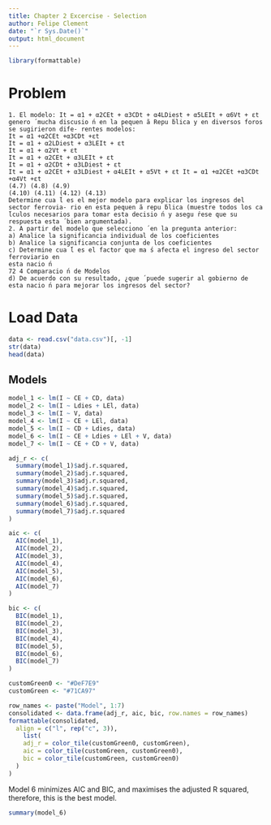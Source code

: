 ```yaml
---
title: Chapter 2 Excercise - Selection
author: Felipe Clement
date: "`r Sys.Date()`"
output: html_document
---
```


```r
library(formattable)
```

# Problem

```
1. El modelo: It = α1 + α2CEt + α3CDt + α4LDiest + α5LEIt + α6Vt + εt genero ́ mucha discusio ́n en la pequen ̃a Repu ́blica y en diversos foros se sugirieron dife- rentes modelos:
It = α1 +α2CEt +α3CDt +εt
It = α1 + α2LDiest + α3LEIt + εt
It = α1 + α2Vt + εt
It = α1 + α2CEt + α3LEIt + εt
It = α1 + α2CDt + α3LDiest + εt
It = α1 + α2CEt + α3LDiest + α4LEIt + α5Vt + εt It = α1 +α2CEt +α3CDt +α4Vt +εt
(4.7) (4.8) (4.9)
(4.10) (4.11) (4.12) (4.13)
Determine cua ́l es el mejor modelo para explicar los ingresos del sector ferrovia- rio en esta pequen ̃a repu ́blica (muestre todos los ca ́lculos necesarios para tomar esta decisio ́n y asegu ́rese que su respuesta esta ́ bien argumentada).
2. A partir del modelo que selecciono ́ en la pregunta anterior:
a) Analice la significancia individual de los coeficientes
b) Analice la significancia conjunta de los coeficientes
c) Determine cua ́l es el factor que ma ́s afecta el ingreso del sector ferroviario en
esta nacio ́n
72 4 Comparacio ́n de Modelos
d) De acuerdo con su resultado, ¿que ́ puede sugerir al gobierno de esta nacio ́n para mejorar los ingresos del sector?
```

# Load Data

```r
data <- read.csv("data.csv")[, -1]
str(data)
head(data)
```

## Models

```r
model_1 <- lm(I ~ CE + CD, data)
model_2 <- lm(I ~ Ldies + LEl, data)
model_3 <- lm(I ~ V, data)
model_4 <- lm(I ~ CE + LEl, data)
model_5 <- lm(I ~ CD + Ldies, data)
model_6 <- lm(I ~ CE + Ldies + LEl + V, data)
model_7 <- lm(I ~ CE + CD + V, data)

adj_r <- c(
  summary(model_1)$adj.r.squared,
  summary(model_2)$adj.r.squared,
  summary(model_3)$adj.r.squared,
  summary(model_4)$adj.r.squared,
  summary(model_5)$adj.r.squared,
  summary(model_6)$adj.r.squared,
  summary(model_7)$adj.r.squared
)

aic <- c(
  AIC(model_1),
  AIC(model_2),
  AIC(model_3),
  AIC(model_4),
  AIC(model_5),
  AIC(model_6),
  AIC(model_7)
)

bic <- c(
  BIC(model_1),
  BIC(model_2),
  BIC(model_3),
  BIC(model_4),
  BIC(model_5),
  BIC(model_6),
  BIC(model_7)
)

customGreen0 <- "#DeF7E9"
customGreen <- "#71CA97"

row_names <- paste("Model", 1:7)
consolidated <- data.frame(adj_r, aic, bic, row.names = row_names)
formattable(consolidated,
  align = c("l", rep("c", 3)),
    list(
    adj_r = color_tile(customGreen0, customGreen),
    aic = color_tile(customGreen, customGreen0),
    bic = color_tile(customGreen, customGreen0)
  )
)
```

Model 6 minimizes AIC and BIC, and maximises the adjusted R squared, therefore, this is the best model.

```r
summary(model_6)
```